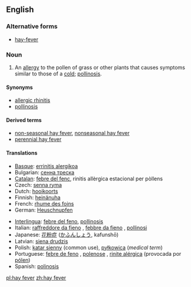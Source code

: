 ==English==

===Alternative forms===
*[[hay-fever]]

===Noun===
{{wikipedia}}
{{en-noun|sg=[[hay]] [[fever]]|-}}

# An [[allergy]] to the pollen of grass or other plants that causes symptoms similar to those of a [[cold]]; [[pollinosis]].

====Synonyms====
*[[allergic rhinitis]]
*[[pollinosis]]

====Derived terms====
*[[non-seasonal hay fever]], [[nonseasonal hay fever]]
*[[perennial hay fever]]

====Translations====
{{trans-top|allergy to pollen}}
*[[Basque]]: [[errinitis alergikoa]]
*Bulgarian: [[сенна треска]]
*[[Catalan]]: [[febre del fenc]], rinitis allèrgica estacional per pòllens
*Czech: [[senna ryma]]
*Dutch: [[hooikoorts]] {{f}}
*Finnish: [[heinänuha]]
*French: [[rhume des foins]] {{m}}
*German: [[Heuschnupfen]] {{m}}
{{trans-mid}}
*[[Interlingua]]: [[febre del feno]], [[pollinosis]]
*Italian: [[raffreddore da fieno]] {{m}}, [[febbre da fieno]] {{f}}, [[pollinosi]] {{f}}
*Japanese: [[花粉症]] ([[かふんしょう]], kafunshō)
*Latvian: [[siena drudzis]]
*Polish: [[katar sienny]] (common use), [[pyłkowica]] (''medical term'')
*Portuguese: [[febre de feno]] {{f}}, [[polenose]] {{f}}, [[rinite alérgica]] (provocada por [[pólen]]) {{f}}
*Spanish: [[polinosis]]
{{trans-bottom}}

[[pl:hay fever]]
[[zh:hay fever]]